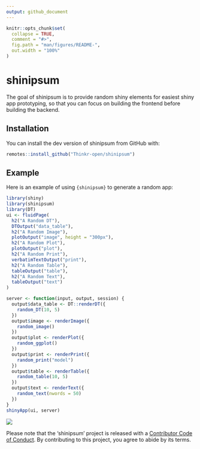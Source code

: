 ```yaml
---
output: github_document
---
```


<!-- README.md is generated from README.Rmd. Please edit that file -->

```r
knitr::opts_chunk$set(
  collapse = TRUE,
  comment = "#>",
  fig.path = "man/figures/README-",
  out.width = "100%"
)
```
# shinipsum

The goal of shinipsum is to provide random shiny elements for easiest shiny app prototyping, so that you can focus on building the frontend before building the backend.

## Installation

You can install the dev version of shinipsum from GitHub with:

``` r
remotes::install_github("Thinkr-open/shinipsum")
```

## Example

Here is an example of using `{shinipsum}` to generate a random app:

```r
library(shiny)
library(shinipsum)
library(DT)
ui <- fluidPage(
  h2("A Random DT"),
  DTOutput("data_table"),
  h2("A Random Image"),
  plotOutput("image", height = "300px"),
  h2("A Random Plot"),
  plotOutput("plot"),
  h2("A Random Print"),
  verbatimTextOutput("print"),
  h2("A Random Table"),
  tableOutput("table"),
  h2("A Random Text"),
  tableOutput("text")
)

server <- function(input, output, session) {
  output$data_table <- DT::renderDT({
    random_DT(10, 5)
  })
  output$image <- renderImage({
    random_image()
  })
  output$plot <- renderPlot({
    random_ggplot()
  })
  output$print <- renderPrint({
    random_print("model")
  })
  output$table <- renderTable({
    random_table(10, 5)
  })
  output$text <- renderText({
    random_text(nwords = 50)
  })
}
shinyApp(ui, server)

```

![](inst/shinipsum.png)

Please note that the 'shinipsum' project is released with a [Contributor Code of Conduct](CODE_OF_CONDUCT.md). By contributing to this project, you agree to abide by its terms.
